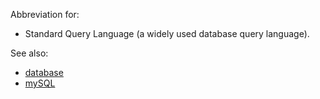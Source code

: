 Abbreviation for:

* Standard Query Language (a widely used database query language).

See also:
* [[database]]
* [[mySQL]]